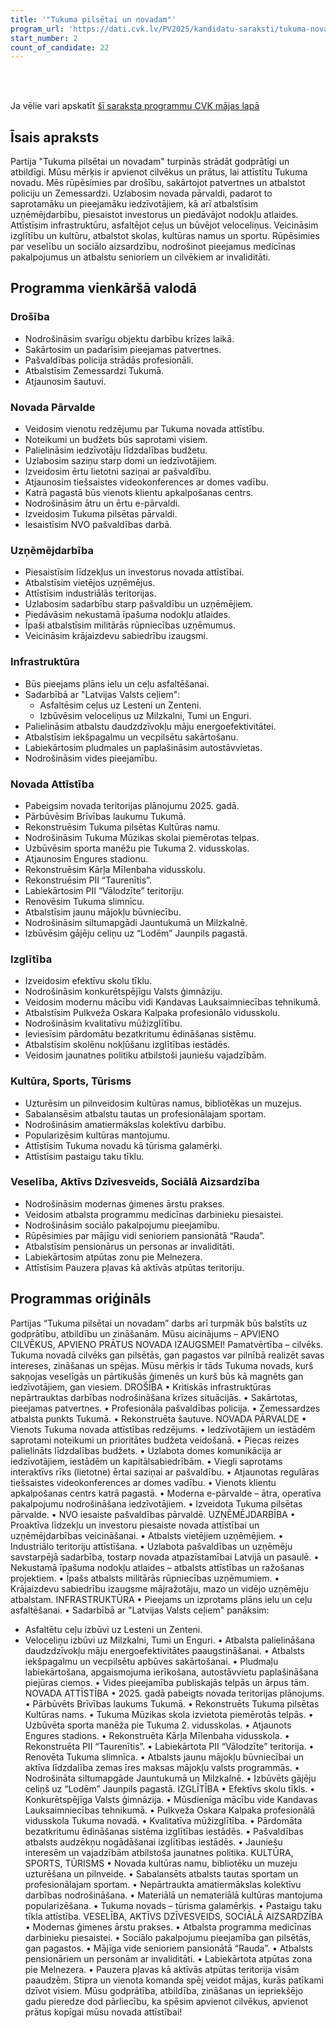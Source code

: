 ```yaml
---
title: '"Tukuma pilsētai un novadam"'
program_url: 'https://dati.cvk.lv/PV2025/kandidatu-saraksti/tukuma-novads/tukuma-pilsetai-un-novadam'
start_number: 2
count_of_candidate: 22
---
```



<Badge text="Drošība un patvertnes" variant="note" size="small" /> <Badge text="Novada pārvaldes uzlabošana" variant="note" size="small" /> <Badge text="Uzņēmējdarbības atbalsts" variant="note" size="small" /> <Badge text="Infrastruktūras attīstība" variant="note" size="small" /> <Badge text="Izglītības un kultūras veicināšana" variant="note" size="small" />

<br/><br/> 

<Card title='Šis ir mākslīga intelekta ģenerēts apraksts' icon='starlight'>
    Ja vēlie vari apskatīt <a href={frontmatter.program_url} target='_blank'>šī saraksta programmu CVK mājas lapā</a>
    </Card>

## Īsais apraksts

Partija "Tukuma pilsētai un novadam" turpinās strādāt godprātīgi un atbildīgi. Mūsu mērķis ir apvienot cilvēkus un prātus, lai attīstītu Tukuma novadu. Mēs rūpēsimies par drošību, sakārtojot patvertnes un atbalstot policiju un Zemessardzi. Uzlabosim novada pārvaldi, padarot to saprotamāku un pieejamāku iedzīvotājiem, kā arī atbalstīsim uzņēmējdarbību, piesaistot investorus un piedāvājot nodokļu atlaides. Attīstīsim infrastruktūru, asfaltējot ceļus un būvējot veloceliņus. Veicināsim izglītību un kultūru, atbalstot skolas, kultūras namus un sportu. Rūpēsimies par veselību un sociālo aizsardzību, nodrošinot pieejamus medicīnas pakalpojumus un atbalstu senioriem un cilvēkiem ar invaliditāti.

## Programma vienkāršā valodā

### Drošība
*   Nodrošināsim svarīgu objektu darbību krīzes laikā.
*   Sakārtosim un padarīsim pieejamas patvertnes.
*   Pašvaldības policija strādās profesionāli.
*   Atbalstīsim Zemessardzi Tukumā.
*   Atjaunosim šautuvi.

### Novada Pārvalde
*   Veidosim vienotu redzējumu par Tukuma novada attīstību.
*   Noteikumi un budžets būs saprotami visiem.
*   Palielināsim iedzīvotāju līdzdalības budžetu.
*   Uzlabosim saziņu starp domi un iedzīvotājiem.
*   Izveidosim ērtu lietotni saziņai ar pašvaldību.
*   Atjaunosim tiešsaistes videokonferences ar domes vadību.
*   Katrā pagastā būs vienots klientu apkalpošanas centrs.
*   Nodrošināsim ātru un ērtu e-pārvaldi.
*   Izveidosim Tukuma pilsētas pārvaldi.
*   Iesaistīsim NVO pašvaldības darbā.

### Uzņēmējdarbība
*   Piesaistīsim līdzekļus un investorus novada attīstībai.
*   Atbalstīsim vietējos uzņēmējus.
*   Attīstīsim industriālās teritorijas.
*   Uzlabosim sadarbību starp pašvaldību un uzņēmējiem.
*   Piedāvāsim nekustamā īpašuma nodokļu atlaides.
*   Īpaši atbalstīsim militārās rūpniecības uzņēmumus.
*   Veicināsim krājaizdevu sabiedrību izaugsmi.

### Infrastruktūra
*   Būs pieejams plāns ielu un ceļu asfaltēšanai.
*   Sadarbībā ar "Latvijas Valsts ceļiem":
    *   Asfaltēsim ceļus uz Lesteni un Zenteni.
    *   Izbūvēsim veloceliņus uz Milzkalni, Tumi un Enguri.
*   Palielināsim atbalstu daudzdzīvokļu māju energoefektivitātei.
*   Atbalstīsim iekšpagalmu un vecpilsētu sakārtošanu.
*   Labiekārtosim pludmales un paplašināsim autostāvvietas.
*   Nodrošināsim vides pieejamību.

### Novada Attīstība
*   Pabeigsim novada teritorijas plānojumu 2025. gadā.
*   Pārbūvēsim Brīvības laukumu Tukumā.
*   Rekonstruēsim Tukuma pilsētas Kultūras namu.
*   Nodrošināsim Tukuma Mūzikas skolai piemērotas telpas.
*   Uzbūvēsim sporta manēžu pie Tukuma 2. vidusskolas.
*   Atjaunosim Engures stadionu.
*   Rekonstruēsim Kārļa Mīlenbaha vidusskolu.
*   Rekonstruēsim PII “Taurenītis”.
*   Labiekārtosim PII “Vālodzīte” teritoriju.
*   Renovēsim Tukuma slimnīcu.
*   Atbalstīsim jaunu mājokļu būvniecību.
*   Nodrošināsim siltumapgādi Jauntukumā un Milzkalnē.
*   Izbūvēsim gājēju celiņu uz “Lodēm” Jaunpils pagastā.

### Izglītība
*   Izveidosim efektīvu skolu tīklu.
*   Nodrošināsim konkurētspējīgu Valsts ģimnāziju.
*   Veidosim modernu mācību vidi Kandavas Lauksaimniecības tehnikumā.
*   Atbalstīsim Pulkveža Oskara Kalpaka profesionālo vidusskolu.
*   Nodrošināsim kvalitatīvu mūžizglītību.
*   Ieviesīsim pārdomātu bezatkritumu ēdināšanas sistēmu.
*   Atbalstīsim skolēnu nokļūšanu izglītības iestādēs.
*   Veidosim jaunatnes politiku atbilstoši jauniešu vajadzībām.

### Kultūra, Sports, Tūrisms
*   Uzturēsim un pilnveidosim kultūras namus, bibliotēkas un muzejus.
*   Sabalansēsim atbalstu tautas un profesionālajam sportam.
*   Nodrošināsim amatiermākslas kolektīvu darbību.
*   Popularizēsim kultūras mantojumu.
*   Attīstīsim Tukuma novadu kā tūrisma galamērķi.
*   Attīstīsim pastaigu taku tīklu.

### Veselība, Aktīvs Dzīvesveids, Sociālā Aizsardzība
*   Nodrošināsim modernas ģimenes ārstu prakses.
*   Veidosim atbalsta programmu medicīnas darbinieku piesaistei.
*   Nodrošināsim sociālo pakalpojumu pieejamību.
*   Rūpēsimies par mājīgu vidi senioriem pansionātā “Rauda”.
*   Atbalstīsim pensionārus un personas ar invaliditāti.
*   Labiekārtosim atpūtas zonu pie Melnezera.
*   Attīstīsim Pauzera pļavas kā aktīvās atpūtas teritoriju.

## Programmas oriģināls

Partijas “Tukuma pilsētai un novadam” darbs arī turpmāk būs balstīts uz godprātību, atbildību un zināšanām.
Mūsu aicinājums – APVIENO CILVĒKUS, APVIENO PRĀTUS NOVADA IZAUGSMEI!
Pamatvērtība – cilvēks. Tukuma novadā cilvēks gan pilsētās, gan pagastos var pilnībā realizēt savas intereses, zināšanas un spējas.
Mūsu mērķis ir tāds Tukuma novads, kurš sakņojas veselīgās un pārtikušās ģimenēs un kurš būs kā magnēts gan iedzīvotājiem, gan viesiem.
DROŠĪBA
• Kritiskās infrastruktūras nepārtrauktas darbības nodrošināšana krīzes situācijās.
• Sakārtotas, pieejamas patvertnes.
• Profesionāla pašvaldības policija.
• Zemessardzes atbalsta punkts Tukumā.
• Rekonstruēta šautuve.
NOVADA PĀRVALDE
• Vienots Tukuma novada attīstības redzējums.
• Iedzīvotājiem un iestādēm saprotami noteikumi un prioritātes budžeta veidošanā.
• Piecas reizes palielināts līdzdalības budžets.
• Uzlabota domes komunikācija ar iedzīvotājiem, iestādēm un kapitālsabiedrībām.
• Viegli saprotams interaktīvs rīks (lietotne) ērtai saziņai ar pašvaldību.
• Atjaunotas regulāras tiešsaistes videokonferences ar domes vadību.
• Vienots klientu apkalpošanas centrs katrā pagastā.
• Moderna e-pārvalde – ātra, operatīva pakalpojumu nodrošināšana iedzīvotājiem.
• Izveidota Tukuma pilsētas pārvalde.
• NVO iesaiste pašvaldības pārvaldē.
UZŅĒMĒJDARBĪBA
• Proaktīva līdzekļu un investoru piesaiste novada attīstībai un uzņēmējdarbības veicināšanai.
• Atbalsts vietējiem uzņēmējiem.
• Industriālo teritoriju attīstīšana.
• Uzlabota pašvaldības un uzņēmēju savstarpējā sadarbība, tostarp novada atpazīstamībai Latvijā un pasaulē.
• Nekustamā īpašuma nodokļu atlaides – atbalsts attīstības un ražošanas projektiem.
• Īpašs atbalsts militārās rūpniecības uzņēmumiem.
• Krājaizdevu sabiedrību izaugsme mājražotāju, mazo un vidējo uzņēmēju atbalstam.
INFRASTRUKTŪRA
• Pieejams un izprotams plāns ielu un ceļu asfaltēšanai.
• Sadarbībā ar "Latvijas Valsts ceļiem" panāksim:
- Asfaltētu ceļu izbūvi uz Lesteni un Zenteni.
- Veloceliņu izbūvi uz Milzkalni, Tumi un Enguri.
• Atbalsta palielināšana daudzdzīvokļu māju energoefektivitātes paaugstināšanai.
• Atbalsts iekšpagalmu un vecpilsētu apbūves sakārtošanai.
• Pludmaļu labiekārtošana, apgaismojuma ierīkošana, autostāvvietu paplašināšana piejūras ciemos.
• Vides pieejamība publiskajās telpās un ārpus tām.
NOVADA ATTĪSTĪBA
• 2025. gadā pabeigts novada teritorijas plānojums.
• Pārbūvēts Brīvības laukums Tukumā.
• Rekonstruēts Tukuma pilsētas Kultūras nams.
• Tukuma Mūzikas skola izvietota piemērotās telpās.
• Uzbūvēta sporta manēža pie Tukuma 2. vidusskolas.
• Atjaunots Engures stadions.
• Rekonstruēta Kārļa Mīlenbaha vidusskola.
• Rekonstruēta PII “Taurenītis”.
• Labiekārtota PII “Vālodzīte” teritorija.
• Renovēta Tukuma slimnīca.
• Atbalsts jaunu mājokļu būvniecībai un aktīva līdzdalība zemas īres maksas mājokļu valsts programmās.
• Nodrošināta siltumapgāde Jauntukumā un Milzkalnē.
• Izbūvēts gājēju celiņš uz “Lodēm” Jaunpils pagastā.
IZGLĪTĪBA
• Efektīvs skolu tīkls.
• Konkurētspējīga Valsts ģimnāzija.
• Mūsdienīga mācību vide Kandavas Lauksaimniecības tehnikumā.
• Pulkveža Oskara Kalpaka profesionālā vidusskola Tukuma novadā.
• Kvalitatīva mūžizglītība.
• Pārdomāta bezatkritumu ēdināšanas sistēma izglītības iestādēs.
• Pašvaldības atbalsts audzēkņu nogādāšanai izglītības iestādēs.
• Jauniešu interesēm un vajadzībām atbilstoša jaunatnes politika.
KULTŪRA, SPORTS, TŪRISMS
• Novada kultūras namu, bibliotēku un muzeju uzturēšana un pilnveide.
• Sabalansēts atbalsts tautas sportam un profesionālajam sportam.
• Nepārtraukta amatiermākslas kolektīvu darbības nodrošināšana.
• Materiālā un nemateriālā kultūras mantojuma popularizēšana.
• Tukuma novads – tūrisma galamērķis.
• Pastaigu taku tīkla attīstība.
VESELĪBA, AKTĪVS DZĪVESVEIDS, SOCIĀLĀ AIZSARDZĪBA
• Modernas ģimenes ārstu prakses.
• Atbalsta programma medicīnas darbinieku piesaistei.
• Sociālo pakalpojumu pieejamība gan pilsētās, gan pagastos.
• Mājīga vide senioriem pansionātā “Rauda”.
• Atbalsts pensionāriem un personām ar invaliditāti.
• Labiekārtota atpūtas zona pie Melnezera.
• Pauzera pļavas kā aktīvās atpūtas teritorija visām paaudzēm.
Stipra un vienota komanda spēj veidot mājas, kurās patīkami dzīvot visiem. Mūsu godprātība, atbildība, zināšanas un iepriekšējo gadu pieredze dod pārliecību, ka spēsim apvienot cilvēkus, apvienot prātus kopīgai mūsu novada attīstībai!
